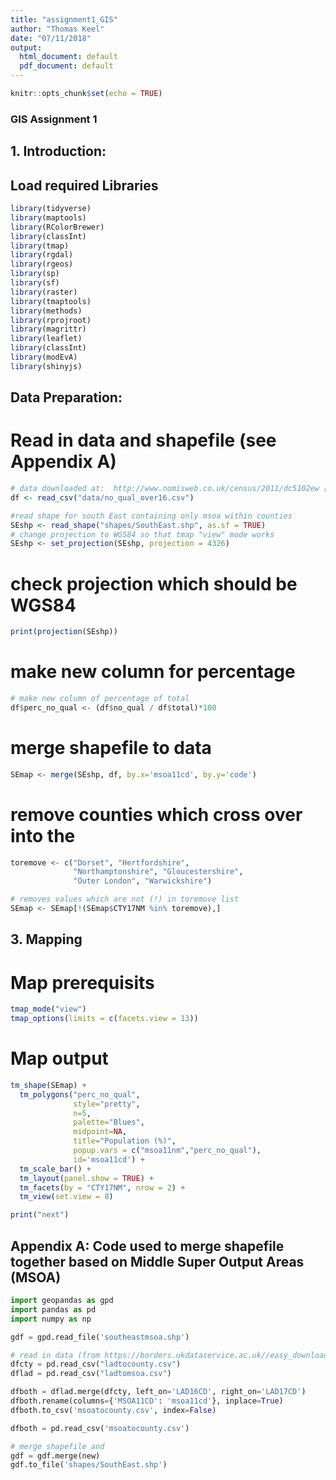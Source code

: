 ```yaml
---
title: "assignment1_GIS"
author: "Thomas Keel"
date: "07/11/2018"
output:
  html_document: default
  pdf_document: default
---
```


```r
knitr::opts_chunk$set(echo = TRUE)
```

### GIS Assignment 1

## 1. Introduction:



## Load required Libraries
```r
library(tidyverse)
library(maptools)
library(RColorBrewer)
library(classInt)
library(tmap)
library(rgdal)
library(rgeos)
library(sp)
library(sf)
library(raster)
library(tmaptools)
library(methods)
library(rprojroot)
library(magrittr)
library(leaflet)
library(classInt)
library(modEvA) 
library(shinyjs)
```

## Data Preparation:
# Read in data and shapefile (see Appendix A)
```r
# data downloaded at:  http://www.nomisweb.co.uk/census/2011/dc5102ew [accessed 6th Novemeber 2018]
df <- read_csv("data/no_qual_over16.csv")

#read shape for south East containing only msoa within counties 
SEshp <- read_shape("shapes/SouthEast.shp", as.sf = TRUE)
# change projection to WGS84 so that tmap "view" mode works
SEshp <- set_projection(SEshp, projection = 4326)

```

# check projection which should be WGS84
```r
print(projection(SEshp))
```

# make new column for percentage
```r
# make new column of percentage of total
df$perc_no_qual <- (df$no_qual / df$total)*100

```

# merge shapefile to data 
```r
SEmap <- merge(SEshp, df, by.x='msoa11cd', by.y='code')
```

# remove counties which cross over into the 
```r
toremove <- c("Dorset", "Hertfordshire",
              "Northamptonshire", "Gloucestershire",
              "Outer London", "Warwickshire")

# removes values which are not (!) in toremove list
SEmap <- SEmap[!(SEmap$CTY17NM %in% toremove),]
```

## 3. Mapping
# Map prerequisits
```r
tmap_mode("view")
tmap_options(limits = c(facets.view = 13))
```

# Map output
```r
tm_shape(SEmap) +
  tm_polygons("perc_no_qual",
              style="pretty",
              n=5,
              palette="Blues",
              midpoint=NA,
              title="Population (%)",
              popup.vars = c("msoa11nm","perc_no_qual"),
              id='msoa11cd') +
  tm_scale_bar() + 
  tm_layout(panel.show = TRUE) + 
  tm_facets(by = "CTY17NM", nrow = 2) +
  tm_view(set.view = 8)

```
```r

print("next")
```



## Appendix A: Code used to merge shapefile together based on Middle Super Output Areas (MSOA)

```Python
import geopandas as gpd
import pandas as pd
import numpy as np

gdf = gpd.read_file('southeastmsoa.shp')

# read in data (from https://borders.ukdataservice.ac.uk//easy_download_data.html?data=England_msoa_2011 and http://geoportal.statistics.gov.uk/datasets/8d3a9e6e7bd445e2bdcc26cdf007eac7_4?geometry=-44.385%2C49.997%2C39.243%2C58.896)
dfcty = pd.read_csv("ladtocounty.csv")
dflad = pd.read_csv("ladtomsoa.csv")

dfboth = dflad.merge(dfcty, left_on='LAD16CD', right_on='LAD17CD')
dfboth.rename(columns={'MSOA11CD': 'msoa11cd'}, inplace=True)
dfboth.to_csv('msoatocounty.csv', index=False)

dfboth = pd.read_csv('msoatocounty.csv')

# merge shapefile and 
gdf = gdf.merge(new)
gdf.to_file('shapes/SouthEast.shp')
```

